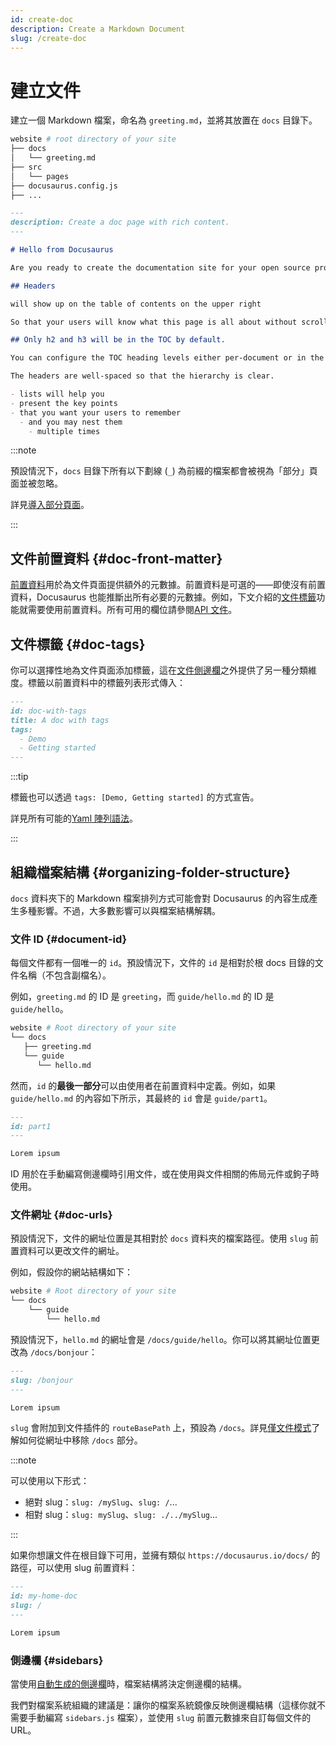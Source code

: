 ```yaml
---
id: create-doc
description: Create a Markdown Document
slug: /create-doc
---
```


# 建立文件

建立一個 Markdown 檔案，命名為 `greeting.md`，並將其放置在 `docs` 目錄下。

```bash
website # root directory of your site
├── docs
│   └── greeting.md
├── src
│   └── pages
├── docusaurus.config.js
├── ...
```

```md
---
description: Create a doc page with rich content.
---

# Hello from Docusaurus

Are you ready to create the documentation site for your open source project?

## Headers

will show up on the table of contents on the upper right

So that your users will know what this page is all about without scrolling down or even without reading too much.

## Only h2 and h3 will be in the TOC by default.

You can configure the TOC heading levels either per-document or in the theme configuration.

The headers are well-spaced so that the hierarchy is clear.

- lists will help you
- present the key points
- that you want your users to remember
  - and you may nest them
    - multiple times
```

:::note

預設情況下，`docs` 目錄下所有以下劃線 (`_`) 為前綴的檔案都會被視為「部分」頁面並被忽略。

詳見[導入部分頁面](../markdown-features/markdown-features-react.mdx#importing-markdown)。

:::

## 文件前置資料 {#doc-front-matter}

[前置資料](../markdown-features/markdown-features-intro.mdx#front-matter)用於為文件頁面提供額外的元數據。前置資料是可選的——即使沒有前置資料，Docusaurus 也能推斷出所有必要的元數據。例如，下文介紹的[文件標籤](#doc-tags)功能就需要使用前置資料。所有可用的欄位請參閱[API 文件](../../api/plugins/plugin-content-docs.mdx#markdown-front-matter)。

## 文件標籤 {#doc-tags}

你可以選擇性地為文件頁面添加標籤，這在[文件側邊欄](./sidebar/index.mdx)之外提供了另一種分類維度。標籤以前置資料中的標籤列表形式傳入：

```md "your-doc-page.md"
---
id: doc-with-tags
title: A doc with tags
tags:
  - Demo
  - Getting started
---
```

:::tip

標籤也可以透過 `tags: [Demo, Getting started]` 的方式宣告。

詳見所有可能的[Yaml 陣列語法](https://www.w3schools.io/file/yaml-arrays/)。

:::

## 組織檔案結構 {#organizing-folder-structure}

`docs` 資料夾下的 Markdown 檔案排列方式可能會對 Docusaurus 的內容生成產生多種影響。不過，大多數影響可以與檔案結構解耦。

### 文件 ID {#document-id}

每個文件都有一個唯一的 `id`。預設情況下，文件的 `id` 是相對於根 docs 目錄的文件名稱（不包含副檔名）。

例如，`greeting.md` 的 ID 是 `greeting`，而 `guide/hello.md` 的 ID 是 `guide/hello`。

```bash
website # Root directory of your site
└── docs
   ├── greeting.md
   └── guide
      └── hello.md
```

然而，`id` 的**最後一部分**可以由使用者在前置資料中定義。例如，如果 `guide/hello.md` 的內容如下所示，其最終的 `id` 會是 `guide/part1`。

```md
---
id: part1
---

Lorem ipsum
```

ID 用於在手動編寫側邊欄時引用文件，或在使用與文件相關的佈局元件或鉤子時使用。

### 文件網址 {#doc-urls}

預設情況下，文件的網址位置是其相對於 `docs` 資料夾的檔案路徑。使用 `slug` 前置資料可以更改文件的網址。

例如，假設你的網站結構如下：

```bash
website # Root directory of your site
└── docs
    └── guide
        └── hello.md
```

預設情況下，`hello.md` 的網址會是 `/docs/guide/hello`。你可以將其網址位置更改為 `/docs/bonjour`：

```md
---
slug: /bonjour
---

Lorem ipsum
```

`slug` 會附加到文件插件的 `routeBasePath` 上，預設為 `/docs`。詳見[僅文件模式](docs-introduction.mdx#docs-only-mode)了解如何從網址中移除 `/docs` 部分。

:::note

可以使用以下形式：

- 絕對 slug：`slug: /mySlug`、`slug: /`...
- 相對 slug：`slug: mySlug`、`slug: ./../mySlug`...

:::

如果你想讓文件在根目錄下可用，並擁有類似 `https://docusaurus.io/docs/` 的路徑，可以使用 slug 前置資料：

```md
---
id: my-home-doc
slug: /
---

Lorem ipsum
```

### 側邊欄 {#sidebars}

當使用[自動生成的側邊欄](./sidebar/autogenerated.mdx)時，檔案結構將決定側邊欄的結構。

我們對檔案系統組織的建議是：讓你的檔案系統鏡像反映側邊欄結構（這樣你就不需要手動編寫 `sidebars.js` 檔案），並使用 `slug` 前置元數據來自訂每個文件的 URL。